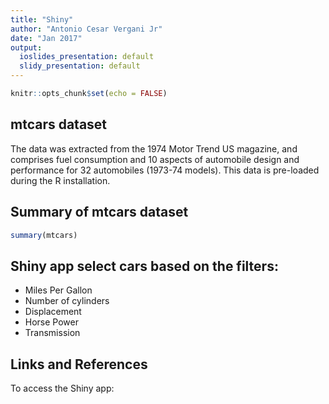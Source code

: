 ---
title: "Shiny"
author: "Antonio Cesar Vergani Jr"
date: "Jan 2017"
output:
  ioslides_presentation: default
  slidy_presentation: default
---

```{r setup, include=FALSE}
knitr::opts_chunk$set(echo = FALSE)
```

## mtcars dataset

The data was extracted from the 1974 Motor Trend US magazine, and comprises fuel consumption and 10 aspects of automobile design and performance for 32 automobiles (1973-74 models). This data is pre-loaded during the R installation.

## Summary of mtcars dataset

```{r mtcars, echo = TRUE}
summary(mtcars)
```

## Shiny app select cars based on the filters:

- Miles Per Gallon
- Number of cylinders
- Displacement
- Horse Power
- Transmission


## Links and References

To access the Shiny app: 
